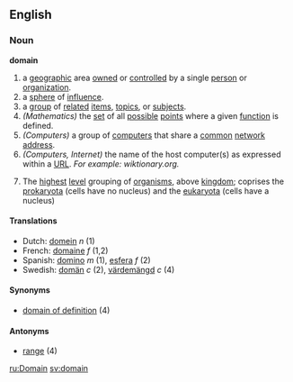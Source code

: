 ==English==
===Noun===
'''domain'''

# a [[geographic]] area [[own]]ed or [[controlled]] by a single [[person]] or [[organization]].
# a [[sphere]] of [[influence]].
# a [[group]] of [[related]] [[item]]s, [[topic]]s, or [[subject]]s.
# ''(Mathematics)'' the [[set]] of all [[possible]] [[point]]s where a given [[function]] is defined.
# ''(Computers)'' a group of [[computer]]s that share a [[common]] [[network address]].
# ''(Computers, Internet)'' the name of the host computer(s) as expressed within a [[URL]]. ''For example: wiktionary.org.''
#{{taxonomy}} The [[highest]] [[level]] grouping of [[organism]]s, above [[kingdom]]; coprises the [[prokaryota]] (cells have no nucleus) and the [[eukaryota]] (cells have a nucleus)

==== Translations ====
*Dutch: [[domein]] ''n'' (1)
*French: [[domaine]] ''f'' (1,2)
*Spanish: [[domino]] ''m'' (1), [[esfera]] ''f'' (2)
*Swedish: [[domän]] ''c'' (2), [[värdemängd]] ''c'' (4) 

==== Synonyms ====
*[[domain of definition]] (4)

==== Antonyms ====
*[[range]] (4)

[[ru:Domain]]
[[sv:domain]]
